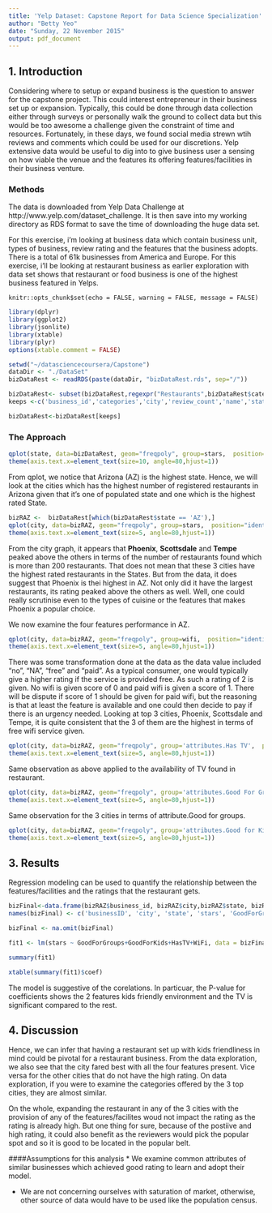```yaml
---
title: 'Yelp Dataset: Capstone Report for Data Science Specialization'
author: "Betty Yeo"
date: "Sunday, 22 November 2015"
output: pdf_document
---
```


## 1. Introduction  

Considering where to setup or expand business is the question to answer for the capstone project. This could interest entrepreneur in their business set up or expansion.  Typically, this could be done through data collection either through surveys or personally walk the ground to collect data but this would be too awesome a challenge given the constraint of time and resources. Fortunately, in these days, we found social media strewn wtih reviews and comments which could be used for our discretions. Yelp extensive data would be useful to dig into to give business user a sensing on how viable the venue and the features its offering features/facilities in their business venture.


###  Methods

The data is downloaded from Yelp Data Challenge at http://www.yelp.com/dataset_challenge. It is then save into my working directory as RDS format to save the time of downloading the huge data set.  

For this exercise, i'm looking at business data which contain business unit, types of business, review rating and the features that the business adopts.  There is a total of 61k businesses from America and Europe.  For this exercise, i'll be looking at restaurant business as earlier exploration with data set shows that restaurant or food business is one of the highest business featured in Yelps.  

```r.
knitr::opts_chunk$set(echo = FALSE, warning = FALSE, message = FALSE)
```

```r
library(dplyr)
library(ggplot2)
library(jsonlite)
library(xtable)
library(plyr) 
options(xtable.comment = FALSE)
```


```r
setwd("~/datasciencecoursera/Capstone")
dataDir <- "./DataSet"
bizDataRest <- readRDS(paste(dataDir, "bizDataRest.rds", sep="/"))

bizDataRest<- subset(bizDataRest,regexpr("Restaurants",bizDataRest$categories)>0)
keeps <-c('business_id','categories','city','review_count','name','state','stars','attributes.Good For Groups','attributes.Good for Kids','attributes.Has TV','attributes.Wi-Fi','wifi')

bizDataRest<-bizDataRest[keeps]

```

### The Approach

```r
qplot(state, data=bizDataRest, geom="freqpoly", group=stars,  position="identity",color=factor(stars))+
theme(axis.text.x=element_text(size=10, angle=80,hjust=1))

```

From qplot, we notice that Arizona (AZ) is the highest state.  Hence, we will look at the cities which has the highest number of registered restaurants in Arizona given that it's one of populated state and one which is the highest rated State. 

```r
bizRAZ <-  bizDataRest[which(bizDataRest$state == 'AZ'),]
qplot(city, data=bizRAZ, geom="freqpoly", group=stars,  position="identity",color=factor(stars))+
theme(axis.text.x=element_text(size=5, angle=80,hjust=1))
```

From the city graph, it appears that **Phoenix**, **Scottsdale** and **Tempe** peaked above the others in terms of the number of restaurants found which is more than 200 restaurants. That does not mean that these 3 cities have the highest rated restaurants in the States.  But from the data, it does suggest that Phoenix is thei highest in AZ.  Not only did it have the largest restaurants, its rating peaked above the others as well. Well, one could really scrutinise even to the types of cuisine or the features that makes Phoenix a popular choice. 

We now examine the four features performance in AZ. 

```r
qplot(city, data=bizRAZ, geom="freqpoly", group=wifi,  position="identity",color=factor(wifi))+
theme(axis.text.x=element_text(size=5, angle=80,hjust=1))
```

There was some transformation done at the data as the data value included "no", "NA", "free" and "paid".  As a typical consumer, one would typically give a higher rating if the service is provided free.  As such a rating of 2 is given.  No wifi is given score of 0 and paid wifi is given a score of 1.  There will be dispute if score of 1 should be given for paid wifi, but the reasoning is that at least the feature is available and one could then decide to pay if there is an urgency needed. Looking at top 3 cities, Phoenix, Scottsdale and Tempe, it is quite consistent that the 3 of them are the highest in terms of free wifi service given. 

```r
qplot(city, data=bizRAZ, geom="freqpoly", group='attributes.Has TV',  position="identity",color=factor('attributes.Has TV'))+
theme(axis.text.x=element_text(size=5, angle=80,hjust=1))
```
Same observation as above applied to the availability of TV found in restaurant.

```r
qplot(city, data=bizRAZ, geom="freqpoly", group='attributes.Good For Groups',  position="identity",color=factor('attributes.Good For Groups'))+
theme(axis.text.x=element_text(size=5, angle=80,hjust=1))
```
Same observation for the 3 cities in terms of attribute.Good for groups. 

```r
qplot(city, data=bizRAZ, geom="freqpoly", group='attributes.Good for Kids',  position="identity",color=factor('attributes.Good for Kids'))+
theme(axis.text.x=element_text(size=5, angle=80,hjust=1))

```


## 3. Results

Regression modeling can be used to quantify the relationship between the features/facilities and the ratings that the restaurant gets.


```r

bizFinal<-data.frame(bizRAZ$business_id, bizRAZ$city,bizRAZ$state, bizRAZ$stars, bizRAZ$"attributes.Good For Groups", bizRAZ$"attributes.Good for Kids", bizRAZ$"attributes.Has TV", bizRAZ$"attributes.Wi-Fi")
names(bizFinal) <- c('businessID', 'city', 'state', 'stars', 'GoodForGroups','GoodForKids','HasTV','WiFi')

bizFinal <- na.omit(bizFinal)

fit1 <- lm(stars ~ GoodForGroups+GoodForKids+HasTV+WiFi, data = bizFinal)

summary(fit1)

xtable(summary(fit1)$coef)


```
The model is suggestive of the corelations. In particuar, the P-value for coefficients shows the 2 features kids friendly environment and the TV is significant compared to the rest. 

## 4. Discussion
Hence, we can infer that having a restaurant set up with kids friendliness in mind could be pivotal for a restaurant business. From the data exploration, we also see that the city fared best with all the four features present.  Vice versa for the other cities that do not have the high rating. On data exploration, if you were to examine the categories offered by the 3 top cities, they are almost similar.  

On the whole, expanding the restaurant in any of the 3 cities with the provision of any of the features/facilites woud not impact the rating as the rating is already high.  But one thing for sure, because of the postiive and high rating, it could also benefit as the reviewers would pick the popular spot and so it is good to be located in the popular belt. 

####Assumptions for this analysis 
* We examine common attributes of similar businesses which achieved good rating to learn and adopt their model.

* We are not concerning ourselves with saturation of market, otherwise, other source of data would have to be used like the population census. 
